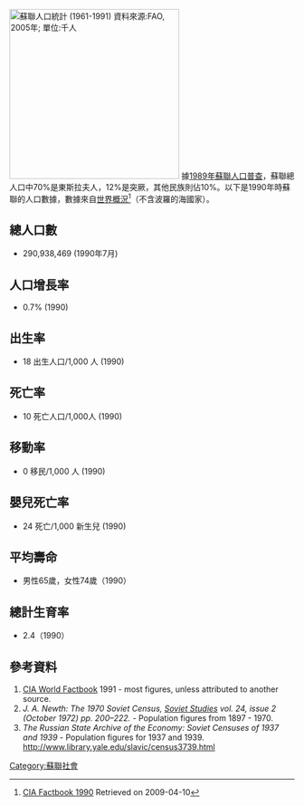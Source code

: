 {{expand|time=2016-02-22T05:02:42+00:00}}
[[File:Soviet Union demography.png|thumb|300px|蘇聯人口統計 (1961-1991)<br />
資料來源:[[聯合國糧食及農業組織|FAO]], 2005年; 單位:千人]]
據[[1989年蘇聯人口普查|1989年蘇聯人口普查]]，蘇聯總人口中70%是東斯拉夫人，12%是突厥，其他民族則佔10%。以下是1990年時蘇聯的人口數據，數據來自[[世界概況|世界概況]]<ref name="cia">[http://www.umsl.edu/services/govdocs/wofact90/world12.txt CIA Factbook 1990] {{Wayback|url=http://www.umsl.edu/services/govdocs/wofact90/world12.txt |date=20110427053700 }} Retrieved on 2009-04-10</ref>（不含波羅的海國家）。

==總人口數==
*290,938,469 (1990年7月)

{{Historical populations
|title       = 歷回蘇聯人口普查
|type        = 
|align       = right
|width       = 15em
|footnote    = 
|source      = 蘇聯中央統計局
|[[1926年蘇聯人口普查|1926]] |147027915
|[[1937年蘇聯人口普查|1937]] |162039470
|1939 |170557093
|1959 |208826650
|1970 |241720134
|1979 |262436227
|[[1989年蘇聯人口普查|1989]] |286730819
}}

==人口增長率==
*0.7% (1990)
==出生率==
*18 出生人口/1,000 人 (1990)
==死亡率==
*10 死亡人口/1,000人 (1990)
==移動率==
*0 移民/1,000 人 (1990)
==嬰兒死亡率==
*24 死亡/1,000 新生兒 (1990)
==平均壽命==
*男性65歲，女性74歲（1990）
==總計生育率==
*2.4（1990）
==參考資料==
{{reflist}}
# [[CIA_World_Factbook|CIA World Factbook]] 1991 - most figures, unless attributed to another source.
# ''J. A. Newth: The 1970 Soviet Census, [[Soviet_Studies|Soviet Studies]] vol. 24, issue 2 (October 1972) pp. 200–222.'' - Population figures from 1897 - 1970.
# ''The Russian State Archive of the Economy: Soviet Censuses of 1937 and 1939'' - Population figures for 1937 and 1939. http://www.library.yale.edu/slavic/census3739.html{{Wayback|url=http://www.library.yale.edu/slavic/census3739.html |date=20020927142010 }}

{{苏联主题}}
[[Category:蘇聯社會|Category:蘇聯社會]]